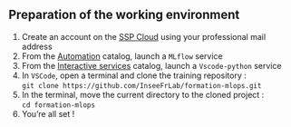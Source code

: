 :::{.callout-tip collapse="true" icon=false}
## Preparation of the working environment

:::{.incremental}
1. Create an account on the [SSP Cloud](https://datalab.sspcloud.fr/home) using your professional mail address
2. From the [Automation](https://datalab.sspcloud.fr/catalog/automation) catalog, launch a `MLflow` service
3. From the [Interactive services](https://datalab.sspcloud.fr/catalog/ide) catalog, launch a `Vscode-python` service
4. In `VSCode`, open a terminal and clone the training repository : <br/>
`git clone https://github.com/InseeFrLab/formation-mlops.git`
5. In the terminal, move the current directory to the cloned project : <br/>
`cd formation-mlops`
6. You're all set !
:::

:::
